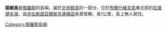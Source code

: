 '''諾維島'''是[[俄羅斯|俄羅斯]]的島嶼，屬於[[北地群島|北地群島]]的一部分，位於[[布爾什維克島|布爾什維克島]]東北部的[[拉普捷夫海|拉普捷夫海]]，由[[克拉斯諾亞爾斯克邊疆區|克拉斯諾亞爾斯克邊疆區]]負責管轄，長1公里，島上無人居住。

{{Russia-geo-stub}}
[[Category:俄羅斯島嶼|Category:俄羅斯島嶼]]